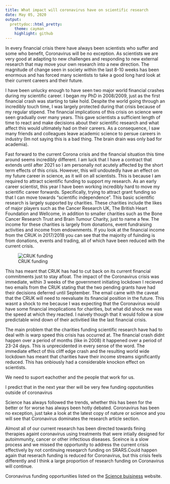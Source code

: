 ```yaml
---
title: What impact will coronavirus have on scientific research
date: May 05, 2020
output: 
  prettydoc::html_pretty:
    theme: cayman 
    highlight: github
---
```


In every financial crisis there have always been scientists who suffer and some who benefit, Coronavirus will be no exception. As scientists we are very good at adapting to new challenges and responding to new external research that may move your own research into a new direction. The magnitude of change seen in society within the last 8-10 weeks has been enormous and has forced many scientists to take a good long hard look at their current careers and their future.

I have been unlucky enough to have seen two major world financial crashes during my scientific career. I began my PhD in 2008/2009, just as the first financial crash was starting to take hold. Despite the world going through an incredibly touch time, I was largely protected during that crisis because of my regular stipend. The financial implications of this crisis on science were seen gradually over many years. This gave scientists a sufficient length of time to react and make decisions about their scientific research and what affect this would ultimately had on their careers. As a consequence, I saw many friends and colleagues leave academic science to persue careers in industry (Im not saying this is a bad thing. The brain drain was only bad for academia).

Fast forward to the current Corona crisis and the financial situation this time around seems incredibly different. I am luck that I have a contract that extends until after 2021 so I am personally not acutely affected by the short term effects of this crisis. However, this will undoutedly have an effect on my future career in science, as it will on all scientists. This is because I am required to attract scientific funding to support my research. As an early career scientist, this year I have been working incredibly hard to move my scientific career forwards. Specifically, trying to attract grant funding so that I can move towards "scientific independence". This basic scientific research is largely supported by charities. These charities include the likes of major players such as the Cancer Research UK, The British Heart Foundation and Wellcome, in addition to smaller charities such as the Bone Cancer Research Trust and Brain Tumour Charity, just to name a few. The income for these charities is largely from donations, event fundraising activities and income from endownments. If you look at the financial income from the CRUK in 2017/2018 you can see that the majority of fuinding is from donations, events and trading, all of which have been reduced with the current crisis.

![CRUK funding]("")

This has meant that CRUK has had to cut back on its current financial commitments just to stay afloat. The impact of the Coronavirus crisis was immediate, within 3 weeks of the government initiating lockdown I recieved two emails from the CRUK stating that the two pending grants have had their decisions deferred until September. The email came with the caveat that the CRUK will need to reevaluate its financial position in the future. This wasnt a shock to me because I was expecting that the Coronavirus would have some financial imoplications for charities, but what did shock me was the speed at which they reacted. I naively though that it would follow a slow predictable wind down of their activitied like the last financial crisis.

The main problem that the charities funding scientific research have had to deal with is warp speed this crisis has occurred at. The financial crash didnt happen over a period of months (like in 2008) it happened over a period of 23-24 days. This is unprecidented in every sense of the word. The immediate effect of this cliff edge crash and the resulting world wide lockdown has meant that charities have their income streams significantly reduced. This has onbiously had a considerable knockon effect on scientists. 



We need to suport eachother and the people that work for us.

I predict that in the next year ther will be very few funding oppotunities outside of coronavirus


Science has always followed the trends, whether this has been for the better or for worse has always been hotly debated. Coronavirus has been no exception, just take a look at the latest copy of nature or science and you will see that Coronavirus dominates the research article section.

Almost all of our current research has been directed towards fining therapies againt coronavirus using treatments that were intially designed for autoimmunity, cancer or other infectious diseases. Sceince is a slow process and we missed the opportunity to address the current crisis effectively by not continuing reseqarch funding on SRARS.Could happen again that reserach funding is reduced for Coronavirus, but this crisis feels differently and I think a large proportion of research funding on Coronavirus will continue. 




Coronavirus funding opportunities listed on the [Science buisiness](https://sciencebusiness.net/coronavirus-funding-opportunities) website.